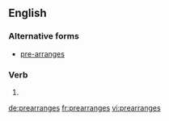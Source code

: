 ==English==

===Alternative forms===
* [[pre-arranges]]

===Verb===
{{head|en}}

# {{en-third-person singular of|prearrange}}

[[de:prearranges]]
[[fr:prearranges]]
[[vi:prearranges]]